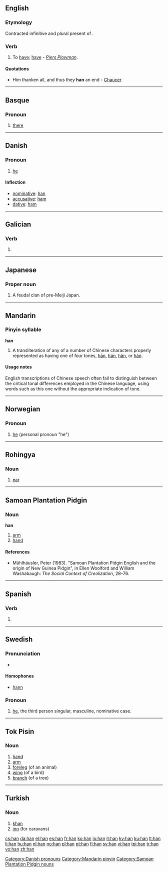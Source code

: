{{also|Appendix:Variations of "han"}}
==English==

===Etymology===
Contracted infinitive and plural present of {{etyl|enm}} {{term|haven|lang=enm}}.

===Verb===
{{infl|en|verb}}

# {{obsolete|transitive}} To [[have]]; [[have]] - ''[[Piers Plowman]]''.

====Quotations====
* Him thanken all, and thus they '''han''' an end - [[Chaucer]]

----

==Basque==

===Pronoun===
{{infl|eu|pronoun}}

# [[there]]

----

==Danish==

===Pronoun===
{{infl|da|pronoun}}

# {{personal}} [[he#English|he]]

====Inflection====
* [[nominative]]: [[han#Danish|han]]
* [[accusative]]: [[ham#Danish|ham]]
* [[dative]]: [[ham#Danish|ham]]

[[Category:Danish pronouns]]

----

==Galician==

===Verb===
{{gl-verb-form}}

# {{conjugation of|[[haber#Galician|haber]]||3|p|pres|ind}}

----

==Japanese==

===Proper noun===
{{ja-pos|r|proper|kanji=藩|hira=はん}}

# A feudal clan of pre-Meiji Japan.

----

==Mandarin==

===Pinyin syllable===
'''han'''

# A transliteration of any of a number of Chinese characters properly represented as having one of four tones, [[hān]], [[hán]], [[hǎn]], or [[hàn]].

====Usage notes====
English transcriptions of Chinese speech often fail to distinguish between the critical tonal differences employed in the Chinese language, using words such as this one without the appropriate indication of tone.

[[Category:Mandarin pinyin]]

----

==Norwegian==

===Pronoun===
{{infl|no|pronoun}}

# [[he]] (personal pronoun "he")

{{tbot entry|Norwegian|he|2008|April|no}}

----

==Rohingya==

===Noun===
{{infl|rhg|noun}}

# [[ear]]

----

==Samoan Plantation Pidgin==

===Noun===
'''han'''

# [[arm]]
# [[hand]]

====References====
* Mühlhäusler, Peter (1983). "Samoan Plantation Pidgin English and the origin of New Guinea Pidgin", in Ellen Woolford and William Washabaugh: ''The Social Context of Creolization'', 28–76.

[[Category:Samoan Plantation Pidgin nouns]]

----

==Spanish==

===Verb===
{{infl|es|verb form}}

# {{form of|third-person plural indicative present|[[haber]]}}

----

==Swedish==

===Pronunciation===
* {{audio|Sv-han.ogg|audio}}

====Homophones====
* [[hann]]

===Pronoun===
{{infl|sv|pronoun}}

# [[he]], the third person singular, masculine, nominative case.

----

==Tok Pisin==

===Noun===
{{infl|tpi|noun}}

# [[hand]]
# [[arm]]
# [[foreleg]] (of an animal)
# [[wing]] (of a bird)
# [[branch]] (of a tree)

----

==Turkish==

===Noun===
{{infl|tr|noun}}

# [[khan]]
# [[inn]] (for caravans)

[[cs:han]]
[[da:han]]
[[el:han]]
[[es:han]]
[[fr:han]]
[[ko:han]]
[[io:han]]
[[it:han]]
[[ky:han]]
[[ku:han]]
[[lt:han]]
[[li:han]]
[[hu:han]]
[[nl:han]]
[[no:han]]
[[pl:han]]
[[pt:han]]
[[fi:han]]
[[sv:han]]
[[vi:han]]
[[tpi:han]]
[[tr:han]]
[[vo:han]]
[[zh:han]]